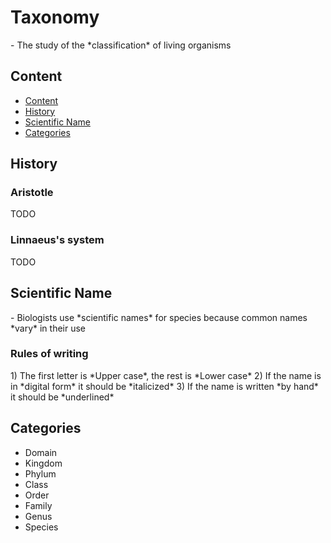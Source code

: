 = Taxonomy =

- The study of the *classification* of living organisms

== Content ==

* [[#Content|Content]]
* [[#History|History]]
* [[#Scientific Name|Scientific Name]]
* [[#Categories|Categories]]

== History ==

=== Aristotle ===				TODO

=== Linnaeus's system ===		TODO

== Scientific Name ==

- Biologists use *scientific names* for species because common names *vary* in their use

=== Rules of writing ===

1) The first letter is *Upper case*, the rest is *Lower case*
2) If the name is in *digital form* it should be *italicized*
3) If the name is written *by hand* it should be *underlined*

== Categories ==

* Domain
* Kingdom
* Phylum
* Class
* Order
* Family
* Genus
* Species
